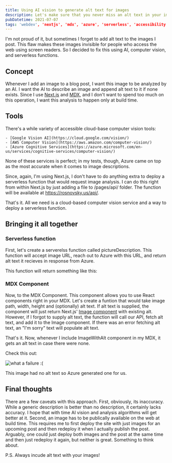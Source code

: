 ```yaml
---
title: Using AI vision to generate alt text for images
description: Let's make sure that you never miss an alt text in your image tags using Azure Computer Vision.
pubDatetime: 2021-07-07
tags: 'webdev', 'nextjs', 'mdx', 'azure', 'serverless', 'accessibility']
---
```




I'm not proud of it, but sometimes I forget to add alt text to the images I post. This flaw makes these images invisible for people who access the web using screen readers. So I decided to fix this using AI, computer vision, and serverless functions.

## Concept

Whenever I add an image to a blog post, I want this image to be analyzed by an AI. I want the AI to describe an image and append alt text to it if none exists. Since I use [Next.js](https://nextjs.org/) and [MDX](https://mdxjs.com/), and I don't want to spend too much on this operation, I want this analysis to happen only at build time.

## Tools

There's a while variety of accessible cloud-base computer vision tools:

    - [Google Vision AI](https://cloud.google.com/vision/)
    - [AWS Computer Vision](https://aws.amazon.com/computer-vision/)
    - [Azure Cognitive Services](https://azure.microsoft.com/en-us/services/cognitive-services/computer-vision/)

None of these services is perfect; in my tests, though, Azure came on top as the most accurate when it comes to image descriptions.

Since, again, I'm using Next.js, I don't have to do anything extra to deploy a serverless function that would request image analysis. I can do this right from within Next.js by just adding a file to /pages/api/ folder. The function will be available at https://rosnovsky.us/api/.

That's it. All we need is a cloud-based computer vision service and a way to deploy a serverless function.

## Bringing it all together

### Serverless function

First, let's create a serverelss function called pictureDescription. This function will accept image URL, reach out to Azure with this URL, and return alt text it recieves in response from Azure.

This function will return something like this:

### MDX Component

Now, to the MDX Component. This component allows you to use React components right in your MDX. Let's create a funtion that would take image path, width, height and (optionally) alt text. If alt text is supplied, the component will just return Next.js' [Image component](https://nextjs.org/docs/api-reference/next/image) with existing alt. However, if I forgot to supply alt text, the function will call our API, fetch alt text, and add it to the Image component. If there was an error fetching alt text, an "I'm sorry" text will populate alt text.

That's it. Now, whenever I include ImageWithAlt component in my MDX, it gets an alt text in case there were none.

Check this out:

<img
  src="/blog/posts/alt-text/1661cf98394e1a5dacfc6b00cdd70e9e25ca9b0e-1134x2016.avif"
  alt="what a failure :("
  placeholder="blurred"
/>

This image had no alt text so Azure generated one for us.

## Final thoughts

There are a few caveats with this approach. First, obviously, its inaccuracy. While a generic description is better than no description, it certainly lacks accuracy. I hope that with time AI vision and analysis algorithms will get better at it. Second, an image has to be publically available on the web at build time. This requires me to first deploy the site with just images for an upcoming post and then redeploy it when I actually publish the post. Arguably, one could just deploy both images and the post at the same time and then just redeploy it again, but neither is great. Something to think about.

P.S. Always incude alt text with your images!
